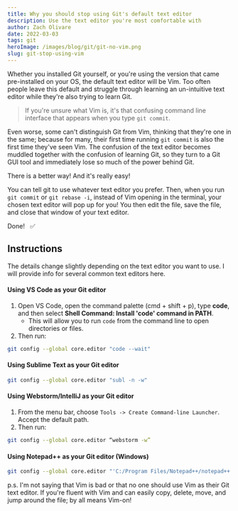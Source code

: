 ```yaml
---
title: Why you should stop using Git's default text editor
description: Use the text editor you're most comfortable with
author: Zach Olivare
date: 2022-03-03
tags: git
heroImage: /images/blog/git/git-no-vim.png
slug: git-stop-using-vim
---
```



Whether you installed Git yourself, or you're using the version that came pre-installed on your OS, the default text editor will be Vim. Too often people leave this default and struggle through learning an un-intuitive text editor while they're also trying to learn Git.

> If you're unsure what Vim is, it's that confusing command line interface that appears when you type `git commit`.

Even worse, some can't distinguish Git from Vim, thinking that they're one in the same; because for many, their first time running `git commit` is also the first time they've seen Vim. The confusion of the text editor becomes muddled together with the confusion of learning Git, so they turn to a Git GUI tool and immediately lose so much of the power behind Git.

<Sparkles client:load>There is a better way!</Sparkles> And it's really easy!

You can tell git to use whatever text editor you prefer. Then, when you run `git commit` or `git rebase -i`, instead of Vim opening in the terminal, your chosen text editor will pop up for you! You then edit the file, save the file, and close that window of your text editor.

Done! &nbsp; ✅

## Instructions

The details change slightly depending on the text editor you want to use. I will provide info for several common text editors here.

#### Using VS Code as your Git editor

1. Open VS Code, open the command palette (cmd + shift + p), type **code**, and then select **Shell Command: Install 'code' command in PATH**.
   - This will allow you to run `code` from the command line to open directories or files.
1. Then run:

```bash
git config --global core.editor "code --wait"
```

#### Using Sublime Text as your Git editor

```bash
git config --global core.editor "subl -n -w"
```

#### Using Webstorm/IntelliJ as your Git editor

1. From the menu bar, choose `Tools -> Create Command-line Launcher`. Accept the default path.
1. Then run:

```bash
git config --global core.editor “webstorm -w”
```

#### Using Notepad++ as your Git editor (Windows)

```bash
git config --global core.editor "'C:/Program Files/Notepad++/notepad++.exe' -multiInst -notabbar -nosession -noPlugin"
```

<Aside variant="gray" className="mt-44">
  p.s. I'm not saying that Vim is bad or that no one should use Vim as their Git text editor. If
  you're fluent with Vim and can easily copy, delete, move, and jump around the file; by all means
  Vim-on!
</Aside>
